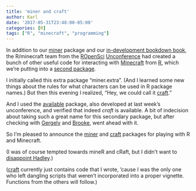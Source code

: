 ```yaml
---
title: 'miner and craft'
author: Karl
date: '2017-05-31T23:48:00-05:00'
categories: [R]
tags: ["R", "minecraft", "programming"]
---
```


In addition to our [miner](https://github.com/ROpenSciLabs/miner)
package and our [in-development bookdown
book](https://ROpenSciLabs.github.io/miner_book), the R/minecraft team from the
[ROpenSci](https://ropensci.org)
[Unconference](http://unconf17.ropensci.org) had
created a
bunch of other useful code for interacting with
[Minecraft](https://minecraft.net) from
[R](https://www.r-project.org), which we're putting into a [second
package](https://github.com/ROpenSciLabs/craft).

I initially called this extra package "miner.extra". (And I learned
some new things about the rules for what characters can be used in R
package names.) But then this evening I realized, "Hey, we could call
it [craft](https://github.com/ROpenSciLabs/craft)."

And I used the [available](https://github.com/ROpenSciLabs/available)
package, also developed at last week's unconference, and verified that
indeed _craft_ is available. A bit of indecision about taking such a
great name for this secondary package, but after checking with
[Gergely](https://twitter.com/daroczig) and
[Brooke](https://twitter.com/gbwanderson), went ahead with it.

So I'm pleased to announce the
[miner](https://github.com/ROpenSciLabs/miner) and
[craft](https://github.com/ROpenSciLabs/craft) packages for playing
with R and Minecraft.

(I was of course tempted towards mineR and cRaft, but I didn't want to
[disappoint Hadley](https://twitter.com/hadleywickham/status/859469052154138625).)

([craft](https://github.com/ROpenSciLabs/craft) currently just
contains code that I wrote, 'cause I was the only one who left dangling
scripts that weren't incorporated into a proper vignette.
Functions from the others will follow.)
